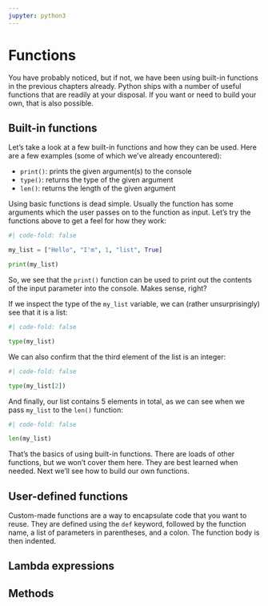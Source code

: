 ```yaml
---
jupyter: python3
---
```


# Functions

You have probably noticed, but if not, we have been using built-in functions in the previous chapters already. Python ships with a number of useful functions that are readily at your disposal. If you want or need to build your own, that is also possible. 

## Built-in functions

Let's take a look at a few built-in functions and how they can be used. Here are a few examples (some of which we've already encountered):

- `print()`: prints the given argument(s) to the console
- `type()`: returns the type of the given argument
- `len()`: returns the length of the given argument

Using basic functions is dead simple. Usually the function has some arguments which the user passes on to the function as input. Let's try the functions above to get a feel for how they work:

```python
#| code-fold: false

my_list = ["Hello", "I'm", 1, "list", True]

print(my_list)
```

So, we see that the `print()` function can be used to print out the contents of the input parameter into the console. Makes sense, right?

If we inspect the type of the `my_list` variable, we can (rather unsurprisingly) see that it is a list:

```python
#| code-fold: false

type(my_list)
```

We can also confirm that the third element of the list is an integer:

```python
#| code-fold: false

type(my_list[2])
```

And finally, our list contains 5 elements in total, as we can see when we pass `my_list` to the `len()` function:

```python
#| code-fold: false

len(my_list)
```

That's the basics of using built-in functions. There are loads of other functions, but we won't cover them here. They are best learned when needed. Next we'll see how to build our own functions.

## User-defined functions

Custom-made functions are a way to encapsulate code that you want to reuse. They are defined using the `def` keyword, followed by the function name, a list of parameters in parentheses, and a colon. The function body is then indented.

## Lambda expressions

## Methods